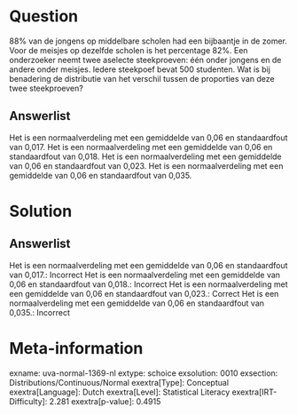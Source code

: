 Question
========

88% van de jongens op middelbare scholen had een bijbaantje in de zomer.
Voor de meisjes op dezelfde scholen is het percentage 82%. Een
onderzoeker neemt twee aselecte steekproeven: één onder jongens en de
andere onder meisjes. Iedere steekpoef bevat 500 studenten. Wat is bij
benadering de distributie van het verschil tussen de proporties van deze
twee steekproeven?

Answerlist
----------

Het is een normaalverdeling met een gemiddelde van 0,06 en standaardfout van 0,017.
Het is een normaalverdeling met een gemiddelde van 0,06 en standaardfout van 0,018.
Het is een normaalverdeling met een gemiddelde van 0,06 en standaardfout van 0,023.
Het is een normaalverdeling met een gemiddelde van 0,06 en standaardfout van 0,035.

Solution
========

Answerlist
----------

Het is een normaalverdeling met een gemiddelde van 0,06 en standaardfout van 0,017.: Incorrect
Het is een normaalverdeling met een gemiddelde van 0,06 en standaardfout van 0,018.: Incorrect
Het is een normaalverdeling met een gemiddelde van 0,06 en standaardfout van 0,023.: Correct
Het is een normaalverdeling met een gemiddelde van 0,06 en standaardfout van 0,035.: Incorrect

Meta-information
================
exname: uva-normal-1369-nl
extype: schoice
exsolution: 0010
exsection: Distributions/Continuous/Normal
exextra[Type]: Conceptual
exextra[Language]: Dutch
exextra[Level]: Statistical Literacy
exextra[IRT-Difficulty]: 2.281
exextra[p-value]: 0.4915
